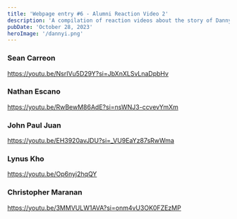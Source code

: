 ```yaml
---
title: 'Webpage entry #6 - Alumni Reaction Video 2'
description: 'A compilation of reaction videos about the story of Danny Idelfonso, a prominent alumnus of NU.'
pubDate: 'October 28, 2023'
heroImage: '/dannyi.png'
---
```

### Sean Carreon
https://youtu.be/NsrIVu5D29Y?si=JbXnXLSvLnaDpbHv

### Nathan Escano
https://youtu.be/RwBewM86AdE?si=nsWNJ3-ccvevYmXm

### John Paul Juan
https://youtu.be/EH3920avJDU?si=_VU9EaYz87sRwWma

### Lynus Kho
https://youtu.be/Op6nyj2hqQY

### Christopher Maranan
https://youtu.be/3MMVULW1AVA?si=onm4vU3OK0FZEzMP
